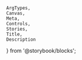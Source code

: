     ArgTypes,
    Canvas,
    Meta,
    Controls,
    Stories,
    Title,
    Description
} from '@storybook/blocks';

<Meta of={tableColumnIconStories} />

<Title of={tableColumnIconStories} />
<Description of={tableColumnIconStories} />

<Canvas of={tableColumnIconStories.iconColumn} />
<ArgTypes of={tableColumnIconStories.iconColumn} />

### Icon Mapping

<Description of={iconMappingStories} />
<ArgTypes of={iconMappingStories.iconMapping} />

### Spinner Mapping

<Description of={spinnerMappingStories} />
<ArgTypes of={spinnerMappingStories.spinnerMapping} />
